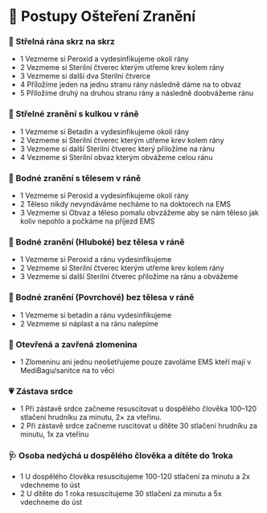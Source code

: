 # 💊 Postupy Ošteření Zranění

### 🔫 Střelná rána skrz na skrz

- 1 Vezmeme si Peroxid a vydesinfikujeme okolí rány
- 2 Vezmeme si Sterilní čtverec kterým utřeme krev kolem rány
- 3 Vezmeme si další dva Sterilní čtverce
- 4 Příložíme jeden na jednu stranu rány následně dáme na to obvaz
- 5 Přiložíme druhý na druhou stranu rány a následně doobvážeme ránu

### 🔫 Střelné zranění s kulkou v ráně

- 1 Vezmeme si Betadin a vydesinfikujeme okolí rány
- 2 Vezmeme si Sterilní čtverec kterým utřeme krev kolem rány
- 3 Vezmeme si další Sterilní čtverec který přiložíme na ránu 
- 4 Vezmeme si Sterilní obvaz kterým obvážeme celou ránu

### 🔪 Bodné zranění s tělesem v ráně

- 1 Vezmeme si Peroxid a vydesinfikujeme okolí rány
- 2 Těleso nikdy nevyndáváme necháme to na doktorech na EMS
- 3 Vezmeme si Obvaz a těleso pomalu obvzážeme aby se nám těleso jak koliv nepohlo a počkáme na příjezd EMS

### 🔪 Bodné zranění (Hluboké) bez tělesa v ráně

- 1 Vezmeme si Peroxid a ránu vydesinfikujeme 
- 2 Vezmeme si Sterilní čtverec kterým utřeme krev kolem rány
- 3 Vezmeme si další Sterilní čtverec přiložíme na ránu a obvážeme

### 🔪 Bodné zranění (Povrchové) bez tělesa v ráně

- 1 Vezmeme si betadin a ránu vydesinfikujeme
- 2 Vezmeme si náplast a na ránu nalepíme

### 💉 Otevřená a zavřená zlomenina

- 1 Zlomeninu ani jednu neošetřujeme pouze zavoláme EMS kteří mají v MediBagu/sanitce na to věci

### 💗 Zástava srdce 

- 1 Při zástavě srdce začneme resuscitovat u dospělého člověka 100–120 stlačení hrudníku za minutu, 2× za vteřinu.
- 2 Při zástavě srdce začneme ruscitovat u dítěte 30 stlačení hrudníku za minutu, 1x za vteřinu

### 🩺 Osoba nedýchá u dospělého člověka a dítěte do 1roka

- 1 U dospělého člověka resuscitujeme 100-120 stlačení za minutu a 2x vdechneme to úst
- 2 U dítěte do 1 roka resuscitujeme 30 stlačení za minutu a 5x vdechneme do úst

